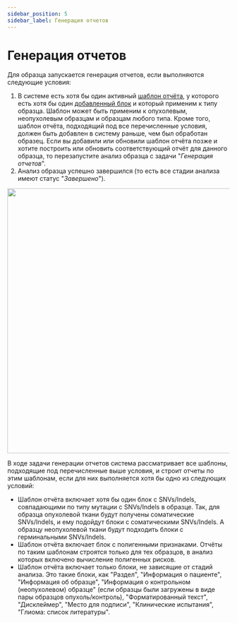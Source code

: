 ```yaml
---
sidebar_position: 5
sidebar_label: Генерация отчетов
---
```


# Генерация отчетов

Для образца запускается генерация отчетов, если выполняются следующие условия:
1. В системе есть хотя бы один активный [шаблон отчёта](/settings/report-templates/report-templates), у
которого есть хотя бы один [добавленный блок](/settings/report-templates/report-templates#add-block) и
который применим к типу образца. Шаблон может быть применим к опухолевым, неопухолевым образцам и
образцам любого типа. Кроме того, шаблон отчёта, подходящий под все перечисленные условия, должен
быть добавлен в систему раньше, чем был обработан образец. Если вы добавили или обновили шаблон
отчёта позже и хотите построить или обновить соответствующий отчёт для данного образца, то перезапустите
анализ образца с задачи "*Генерация отчетов*".
2. Анализ образца успешно завершился (то есть все стадии анализа имеют статус "*Завершено*").

<p align="center">
<img src={require('/img/rus/report_generation.png').default} width="600"/>
</p>

В ходе задачи генерации отчетов система рассматривает все шаблоны, подходящие под перечисленные
выше условия, и строит отчеты по этим шаблонам, если для них выполняется хотя бы одно из следующих условий:
- Шаблон отчёта включает хотя бы один блок с SNVs/Indels, совпадающими по типу мутации с SNVs/Indels в образце.
Так, для образца опухолевой ткани будут получены соматические SNVs/Indels, и ему подойдут блоки
с соматическими SNVs/Indels. А образцу неопухолевой ткани будут подходить блоки с герминальными SNVs/Indels.
- Шаблон отчёта включает блок с полигенными признаками. Отчёты по таким шаблонам строятся только для тех
образцов, в анализ которых включено вычисление полигенных рисков.
- Шаблон отчёта включает только блоки, не зависящие от стадий анализа. Это такие блоки, как "Раздел", "Информация
о пациенте", "Информация об образце", "Информация о контрольном (неопухолевом) образце" (если образцы были
загружены в виде пары образцов опухоль/контроль), "Форматированный текст", "Дисклеймер", "Место для подписи",
"Клинические испытания", "Глиома: список литературы".
